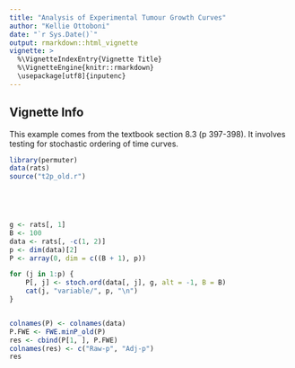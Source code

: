 ```yaml
---
title: "Analysis of Experimental Tumour Growth Curves"
author: "Kellie Ottoboni"
date: "`r Sys.Date()`"
output: rmarkdown::html_vignette
vignette: >
  %\VignetteIndexEntry{Vignette Title}
  %\VignetteEngine{knitr::rmarkdown}
  \usepackage[utf8]{inputenc}
---
```



## Vignette Info

This example comes from the textbook section 8.3 (p 397-398). It involves testing for stochastic ordering of time curves.

```r
library(permuter)
data(rats)
source("t2p_old.r")



 


```


```r
g <- rats[, 1]
B <- 100
data <- rats[, -c(1, 2)]
p <- dim(data)[2]
P <- array(0, dim = c((B + 1), p))

for (j in 1:p) {
    P[, j] <- stoch.ord(data[, j], g, alt = -1, B = B)
    cat(j, "variable/", p, "\n")
}


colnames(P) <- colnames(data)
P.FWE <- FWE.minP_old(P)
res <- cbind(P[1, ], P.FWE)
colnames(res) <- c("Raw-p", "Adj-p")
res



 


```